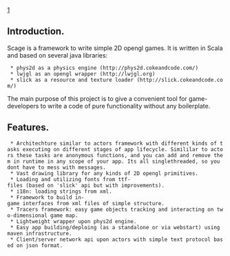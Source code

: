 [http://scage.googlecode.com/svn/trunk/ScageMaven/scage-logo.png]

==Introduction.==
Scage is a framework to write simple 2D opengl games. It is written in Scala and based on several java libraries:
  * phys2d as a physics engine (http://phys2d.cokeandcode.com/)
  * lwjgl as an opengl wrapper (http://lwjgl.org)
  * slick as a resource and texture loader (http://slick.cokeandcode.com/)

The main purpose of this project is to give a convenient tool for game-developers to write a code of pure functionality without any boilerplate.

==Features.==
  * Architechture similar to actors framework with different kinds of tasks executing on different stages of app lifecycle. Simililar to actors these tasks are anonymous functions, and you can add and remove them in runtime in any scope of your app. Its all singlethreaded, so you dont have to mess with messages.
  * Vast drawing library for any kinds of 2D opengl primitives.
  * Loading and utilizing fonts from ttf-files (based on 'slick' api but with improvements).
  * i18n: loading strings from xml.
  * Framework to build in-game interfaces from xml files of simple structure.
  * Tracers framework: easy game objects tracking and interacting on two-dimensional game map.
  * Lightweight wrapper upon phys2d engine.
  * Easy app building/deploing (as a standalone or via webstart) using maven infrastructure.
  * Client/server network api upon actors with simple text protocol based on json format.

